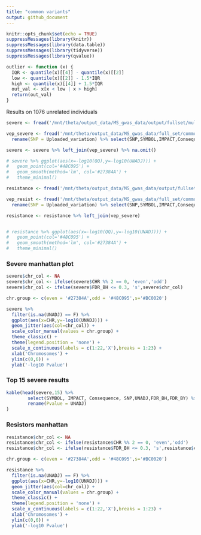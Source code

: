 ```yaml
---
title: "common variants"
output: github_document
---
```


```r
knitr::opts_chunk$set(echo = TRUE)
suppressMessages(library(knitr))
suppressMessages(library(data.table))
suppressMessages(library(tidyverse))
suppressMessages(library(qvalue))

outlier <- function (x) {
  IQR <- quantile(x)[[4]] - quantile(x)[[2]]
  low <- quantile(x)[[2]] - 1.5*IQR
  high <- quantile(x)[[4]] + 1.5*IQR
  out_val <- x[x < low | x > high]
  return(out_val)
}
```

Results on 1076 unrelated individuals


```r
severe <- fread('/mnt/theta/output_data/MS_gwas_data/output/fullset/multisample_0716_severe.assoc.logistic.adjusted')

vep_severe <- fread('/mnt/theta/output_data/MS_gwas_data/full_set/common_severe.tsv',header = T) %>%
  rename(SNP = Uploaded_variation) %>% select(SNP,SYMBOL,IMPACT,Consequence)

severe <- severe %>% left_join(vep_severe) %>% na.omit()

# severe %>% ggplot(aes(x=-log10(QQ),y=-log10(UNADJ))) +
#   geom_point(col='#48C095') +
#   geom_smooth(method='lm', col='#27384A') +
#   theme_minimal()

resistance <- fread('/mnt/theta/output_data/MS_gwas_data/output/fullset/multisample_0716_resist.assoc.logistic.adjusted')

vep_resist <- fread('/mnt/theta/output_data/MS_gwas_data/full_set/common_resist.tsv',header = T) %>%
  rename(SNP = Uploaded_variation) %>% select(SNP,SYMBOL,IMPACT,Consequence)

resistance <- resistance %>% left_join(vep_severe)


# resistance %>% ggplot(aes(x=-log10(QQ),y=-log10(UNADJ))) +
#   geom_point(col='#48C095') +
#   geom_smooth(method='lm', col='#27384A') +
#   theme_minimal()

```


### Severe manhattan plot

```r
severe$chr_col <- NA
severe$chr_col <- ifelse(severe$CHR %% 2 == 0, 'even','odd')
severe$chr_col <- ifelse(severe$FDR_BH <= 0.3, 's',severe$chr_col)

chr.group <- c(even = '#27384A',odd = '#48C095',s='#BC0020')

severe %>% 
  filter(is.na(UNADJ) == F) %>%
  ggplot(aes(x=CHR,y=-log10(UNADJ))) +
  geom_jitter(aes(col=chr_col)) +
  scale_color_manual(values = chr.group) +
  theme_classic() +
  theme(legend.position = 'none') +
  scale_x_continuous(labels = c(1:22,'X'),breaks = 1:23) +
  xlab('Chromosomes') +
  ylim(c(0,6)) +
  ylab('-log10 Pvalue')
```


### Top 15 severe results

```r
kable(head(severe,15) %>%
        select(SYMBOL, IMPACT, Consequence, SNP,UNADJ,FDR_BH,FDR_BY) %>%
        rename(Pvalue = UNADJ)
)

```


### Resistors manhattan

```r
resistance$chr_col <- NA
resistance$chr_col <- ifelse(resistance$CHR %% 2 == 0, 'even','odd')
resistance$chr_col <- ifelse(resistance$FDR_BH <= 0.3, 's',resistance$chr_col)

chr.group <- c(even = '#27384A',odd = '#48C095',s='#BC0020')

resistance %>% 
  filter(is.na(UNADJ) == F) %>%
  ggplot(aes(x=CHR,y=-log10(UNADJ))) +
  geom_jitter(aes(col=chr_col)) +
  scale_color_manual(values = chr.group) +
  theme_classic() +
  theme(legend.position = 'none') +
  scale_x_continuous(labels = c(1:22,'X'),breaks = 1:23) +
  xlab('Chromosomes') +
  ylim(c(0,6)) +
  ylab('-log10 Pvalue')
```


